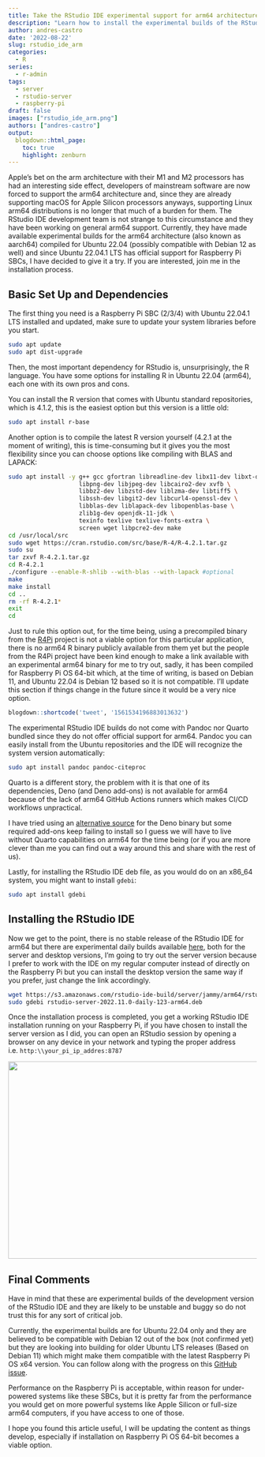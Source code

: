 ```yaml
---
title: Take the RStudio IDE experimental support for arm64 architectures out for a spin
description: "Learn how to install the experimental builds of the RStudio IDE for arm64 on a Raspberry Pi SBC (currently only for Ubuntu 22.04)."
author: andres-castro
date: '2022-08-22'
slug: rstudio_ide_arm
categories:
  - R
series: 
  - r-admin
tags:
  - server
  - rstudio-server
  - raspberry-pi
draft: false
images: ["rstudio_ide_arm.png"]
authors: ["andres-castro"]
output:
  blogdown::html_page:
    toc: true
    highlight: zenburn
---
```


Apple's bet on the arm architecture with their M1 and M2 processors has had an interesting side effect, developers of mainstream software are now forced to support the arm64 architecture and, since they are already supporting macOS for Apple Silicon processors anyways, supporting Linux arm64 distributions is no longer that much of a burden for them. The RStudio IDE development team is not strange to this circumstance and they have been working on general arm64 support. Currently, they have made available experimental builds for the arm64 architecture (also known as aarch64) compiled for Ubuntu 22.04 (possibly compatible with Debian 12 as well) and since Ubuntu 22.04.1 LTS has official support for Raspberry Pi SBCs, I have decided to give it a try. If you are interested, join me in the installation process.

## Basic Set Up and Dependencies

The first thing you need is a Raspberry Pi SBC (2/3/4) with Ubuntu 22.04.1 LTS installed and updated, make sure to update your system libraries before you start.

```bash
sudo apt update
sudo apt dist-upgrade
```

Then, the most important dependency for RStudio is, unsurprisingly, the R language. You have some options for installing R in Ubuntu 22.04 (arm64), each one with its own pros and cons.

You can install the R version that comes with Ubuntu standard repositories, which is 4.1.2, this is the easiest option but this version is a little old:

```bash
sudo apt install r-base
```

Another option is to compile the latest R version yourself (4.2.1 at the moment of writing), this is time-consuming but it gives you the most flexibility since you can choose options like compiling with BLAS and LAPACK:

```bash
sudo apt install -y g++ gcc gfortran libreadline-dev libx11-dev libxt-dev \
                    libpng-dev libjpeg-dev libcairo2-dev xvfb \
                    libbz2-dev libzstd-dev liblzma-dev libtiff5 \
                    libssh-dev libgit2-dev libcurl4-openssl-dev \
                    libblas-dev liblapack-dev libopenblas-base \
                    zlib1g-dev openjdk-11-jdk \
                    texinfo texlive texlive-fonts-extra \
                    screen wget libpcre2-dev make 
cd /usr/local/src
sudo wget https://cran.rstudio.com/src/base/R-4/R-4.2.1.tar.gz
sudo su
tar zxvf R-4.2.1.tar.gz
cd R-4.2.1
./configure --enable-R-shlib --with-blas --with-lapack #optional
make
make install
cd ..
rm -rf R-4.2.1*
exit
cd
```

Just to rule this option out, for the time being, using a precompiled binary from the [R4Pi](https://r4pi.org/ "R for the Raspberry Pi") project is not a viable option for this particular application, there is no arm64 R binary publicly available from them yet but the people from the R4Pi project have been kind enough to make a link available with an experimental arm64 binary for me to try out, sadly, it has been compiled for Raspberry Pi OS 64-bit which, at the time of writing, is based on Debian 11, and Ubuntu 22.04 is Debian 12 based so it is not compatible. I'll update this section if things change in the future since it would be a very nice option.

```r
blogdown::shortcode('tweet', '1561534196883013632')
```

The experimental RStudio IDE builds do not come with Pandoc nor Quarto bundled since they do not offer official support for arm64. Pandoc you can easily install from the Ubuntu repositories and the IDE will recognize the system version automatically:

```bash
sudo apt install pandoc pandoc-citeproc
```

Quarto is a different story, the problem with it is that one of its dependencies, Deno (and Deno add-ons) is not available for arm64 because of the lack of arm64 GitHub Actions runners which makes CI/CD workflows unpractical.

I have tried using an [alternative source](https://github.com/LukeChannings/deno-arm64) for the Deno binary but some required add-ons keep failing to install so I guess we will have to live without Quarto capabilities on arm64 for the time being (or if you are more clever than me you can find out a way around this and share with the rest of us).

Lastly, for installing the RStudio IDE deb file, as you would do on an x86_64 system, you might want to install `gdebi`:

```bash
sudo apt install gdebi
```

## Installing the RStudio IDE

Now we get to the point, there is no stable release of the RStudio IDE for arm64 but there are experimental daily builds available [here](https://dailies.rstudio.com/rstudio/elsbeth-geranium/), both for the server and desktop versions, I'm going to try out the server version because I prefer to work with the IDE on my regular computer instead of directly on the Raspberry Pi but you can install the desktop version the same way if you prefer, just change the link accordingly.

```bash
wget https://s3.amazonaws.com/rstudio-ide-build/server/jammy/arm64/rstudio-server-2022.11.0-daily-123-arm64.deb
sudo gdebi rstudio-server-2022.11.0-daily-123-arm64.deb
```

Once the installation process is completed, you get a working RStudio IDE installation running on your Raspberry Pi, if you have chosen to install the server version as I did, you can open an RStudio session by opening a browser on any device in your network and typing the proper address i.e. `http:\\your_pi_ip_addres:8787`

![](/post/2022-08-20-rstudio_ide_arm.en_files/rstudio_ide.jpg){width=800px height=400px}

## Final Comments

Have in mind that these are experimental builds of the development version of the RStudio IDE and they are likely to be unstable and buggy so do not trust this for any sort of critical job.

Currently, the experimental builds are for Ubuntu 22.04 only and they are believed to be compatible with Debian 12 out of the box (not confirmed yet) but they are looking into building for older Ubuntu LTS releases (Based on Debian 11) which might make them compatible with the latest Raspberry Pi OS x64 version. You can follow along with the progress on this [GitHub issue](https://github.com/rstudio/rstudio/issues/8809).

Performance on the Raspberry Pi is acceptable, within reason for under-powered systems like these SBCs, but it is pretty far from the performance you would get on more powerful systems like Apple Silicon or full-size arm64 computers, if you have access to one of those.

I hope you found this article useful, I will be updating the content as things develop, especially if installation on Raspberry Pi OS 64-bit becomes a viable option.

